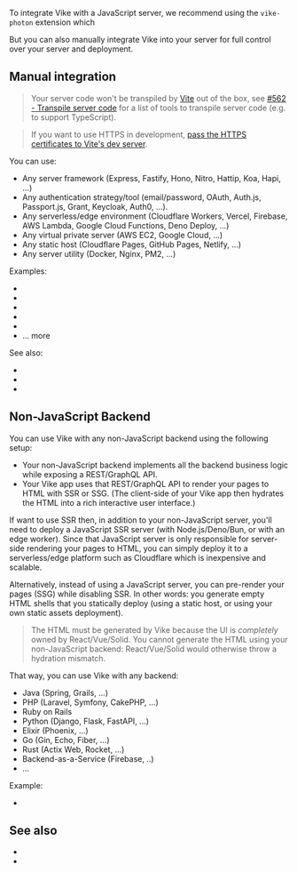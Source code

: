 
To integrate Vike with a JavaScript server, we recommend using the <Link href="/vike-photon">`vike-photon` extension</Link> which <VikePhotonDescription />

But you can also manually integrate Vike into your server for full control over your server and deployment.


## Manual integration

<JustAMiddleware />

> Your server code won't be transpiled by [Vite](https://vite.dev) out of the box, see [#562 - Transpile server code](https://github.com/vikejs/vike/issues/562) for a list of tools to transpile server code (e.g. to support TypeScript).

> If you want to use HTTPS in development, [pass the HTTPS certificates to Vite's dev server](https://vitejs.dev/config/server-options.html#server-https).

You can use:
- Any server framework (Express, Fastify, Hono, Nitro, Hattip, Koa, Hapi, ...)
- Any authentication strategy/tool (email/password, OAuth, Auth.js, Passport.js, Grant, Keycloak, Auth0, ...).
- Any serverless/edge environment (Cloudflare Workers, Vercel, Firebase, AWS Lambda, Google Cloud Functions, Deno Deploy, ...)
- Any virtual private server (AWS EC2, Google Cloud, ...)
- Any static host (Cloudflare Pages, GitHub Pages, Netlify, ...)
- Any server utility (Docker, Nginx, PM2, ...)

Examples:

- <Link href="/express" />
- <Link href="/hono" />
- <Link href="/fastify" />
- <Link href="/docker" noBreadcrumb />
- <Link href="/nginx" />
- <Link href="/tools#server">... more</Link>

See also:
- <Link href="/renderPage" />
- <Link href="/tools#server" />
- <Link href="/deploy" />

<IntegrationHelp />


## Non-JavaScript Backend

You can use Vike with any non-JavaScript backend using the following setup:
 - Your non-JavaScript backend implements all the backend business logic while exposing a REST/GraphQL API.
 - Your Vike app uses that REST/GraphQL API to <Link href="/ssr">render your pages to HTML with SSR or SSG</Link>. (The client-side of your Vike app then <Link href="/hydration">hydrates</Link> the HTML into a rich interactive user interface.)

If want to use SSR then, in addition to your non-JavaScript server, you'll need to deploy a JavaScript SSR server (with Node.js/Deno/Bun, or with an edge worker). Since that JavaScript server is only responsible for server-side rendering your pages to HTML, you can simply deploy it to a serverless/edge platform such as Cloudflare which is inexpensive and scalable.

Alternatively, instead of using a JavaScript server, you can <Link href="/pre-rendering">pre-render</Link> your pages (SSG) while <Link href="/ssr">disabling SSR</Link>. In other words: you generate empty HTML shells that you statically deploy (using a <Link href="/static-hosts">static host</Link>, or using your own static assets deployment).

> The HTML must be generated by Vike because the UI is *completely* owned by React/Vue/Solid. You cannot generate the HTML using your non-JavaScript backend: React/Vue/Solid would otherwise throw a <Link href="/hydration-mismatch">hydration mismatch</Link>.

That way, you can use Vike with any backend:
- Java (Spring, Grails, ...)
- PHP (Laravel, Symfony, CakePHP, ...)
- Ruby on Rails
- Python (Django, Flask, FastAPI, ...)
- Elixir (Phoenix, ...)
- Go (Gin, Echo, Fiber, ...)
- Rust (Actix Web, Rocket, ...)
- Backend-as-a-Service (Firebase, ..)
- ...

Example:
- <Link href="/ruby-on-rails" />

<IntegrationHelp />


## See also

- <Link href="/vike-photon" />
- <Link href="/renderPage" />
